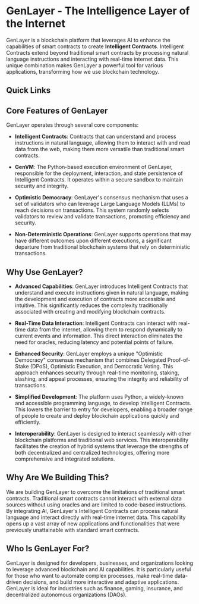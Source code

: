 # GenLayer - The Intelligence Layer of the Internet

GenLayer is a blockchain platform that leverages AI to enhance the capabilities of smart contracts to create **Intelligent Contracts**. Intelligent Contracts extend beyond traditional smart contracts by processing natural language instructions and interacting with real-time internet data. This unique combination makes GenLayer a powerful tool for various applications, transforming how we use blockchain technology.

## Quick Links


<Cards>
  <Card title="🧨 Build and deploy Intelligent Contracts on the Simulator" href="/simulator" />
  <Card title="📚 Learn the concepts behind GenLayer" href="/concept" />
</Cards>

## Core Features of GenLayer

GenLayer operates through several core components:

- **Intelligent Contracts**: Contracts that can understand and process instructions in natural language, allowing them to interact with and read data from the web, making them more versatile than traditional smart contracts.

- **GenVM**: The Python-based execution environment of GenLayer, responsible for the deployment, interaction, and state persistence of Intelligent Contracts. It operates within a secure sandbox to maintain security and integrity.

- **Optimistic Democracy**: GenLayer's consensus mechanism that uses a set of validators who can leverage Large Language Models (LLMs) to reach decisions on transactions. This system randomly selects validators to review and validate transactions, promoting efficiency and security.

- **Non-Deterministic Operations**: GenLayer supports operations that may have different outcomes upon different executions, a significant departure from traditional blockchain systems that rely on deterministic transactions.

## Why Use GenLayer?

- **Advanced Capabilities**: GenLayer introduces Intelligent Contracts that understand and execute instructions given in natural language, making the development and execution of contracts more accessible and intuitive. This significantly reduces the complexity traditionally associated with creating and modifying blockchain contracts.

- **Real-Time Data Interaction**: Intelligent Contracts can interact with real-time data from the internet, allowing them to respond dynamically to current events and information. This direct interaction eliminates the need for oracles, reducing latency and potential points of failure.

- **Enhanced Security**: GenLayer employs a unique "Optimistic Democracy" consensus mechanism that combines Delegated Proof-of-Stake (DPoS), Optimistic Execution, and Democratic Voting. This approach enhances security through real-time monitoring, staking, slashing, and appeal processes, ensuring the integrity and reliability of transactions.

- **Simplified Development**: The platform uses Python, a widely-known and accessible programming language, to develop Intelligent Contracts. This lowers the barrier to entry for developers, enabling a broader range of people to create and deploy blockchain applications quickly and efficiently.

- **Interoperability**: GenLayer is designed to interact seamlessly with other blockchain platforms and traditional web services. This interoperability facilitates the creation of hybrid systems that leverage the strengths of both decentralized and centralized technologies, offering more comprehensive and integrated solutions.

## Why Are We Building This?

We are building GenLayer to overcome the limitations of traditional smart contracts. Traditional smart contracts cannot interact with external data sources without using oracles and are limited to code-based instructions. By integrating AI, GenLayer's Intelligent Contracts can process natural language and interact directly with real-time internet data. This capability opens up a vast array of new applications and functionalities that were previously unattainable with standard smart contracts.

## Who Is GenLayer For?

GenLayer is designed for developers, businesses, and organizations looking to leverage advanced blockchain and AI capabilities. It is particularly useful for those who want to automate complex processes, make real-time data-driven decisions, and build more interactive and adaptive applications. GenLayer is ideal for industries such as finance, gaming, insurance, and decentralized autonomous organizations (DAOs).

